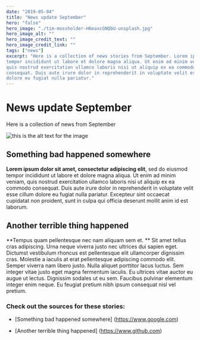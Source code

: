 ```yaml
---
date: "2019-05-04"
title: "News update September"
hero: "false"
hero_image: "./tim-mossholder-H6eaxcGNQbU-unsplash.jpg"
hero_image_alt: ""
hero_image_credit_text: ""
hero_image_credit_link: ""
tags: ["news"]
excerpt: "Here is a collection of news stories from September. Lorem ipsum dolor sit amet, consectetur adipiscing elit**, sed do eiusmod
tempor incididunt ut labore et dolore magna aliqua. Ut enim ad minim veniam,
quis nostrud exercitation ullamco laboris nisi ut aliquip ex ea commodo
consequat. Duis aute irure dolor in reprehenderit in voluptate velit esse cillum
dolore eu fugiat nulla pariatur."
---
```


# News update September

Here is a collection of news from September

![this is the alt text for the image](/tim-mossholder-H6eaxcGNQbU-unsplash.jpg)

## Something bad happened somewhere

**Lorem ipsum dolor sit amet, consectetur adipiscing elit**, sed do eiusmod
tempor incididunt ut labore et dolore magna aliqua. Ut enim ad minim veniam,
quis nostrud exercitation ullamco laboris nisi ut aliquip ex ea commodo
consequat. Duis aute irure dolor in reprehenderit in voluptate velit esse cillum
dolore eu fugiat nulla pariatur. Excepteur sint occaecat cupidatat non proident,
sunt in culpa qui officia deserunt mollit anim id est laborum.

## Another terrible thing happened

**Tempus quam pellentesque nec nam aliquam sem et. ** Sit amet tellus cras
adipiscing. Urna neque viverra justo nec ultrices dui sapien eget. Dictumst
vestibulum rhoncus est pellentesque elit ullamcorper dignissim cras. Molestie a
iaculis at erat pellentesque adipiscing commodo elit. Semper viverra nam libero
justo. Nulla aliquet porttitor lacus luctus. Sem integer vitae justo eget magna
fermentum iaculis. Eu ultrices vitae auctor eu augue ut lectus. Dignissim
sodales ut eu sem. Faucibus pulvinar elementum integer enim neque. Eu feugiat
pretium nibh ipsum consequat nisl vel pretium.

### Check out the sources for these stories:

- [Something bad happened somewhere] (https://www.google.com)

- [Another terrible thing happened] (https://www.github.com)
